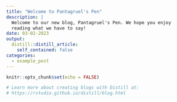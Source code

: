```yaml
---
title: "Welcome to Pantagruel's Pen"
description: |
  Welcome to our new blog, Pantagruel's Pen. We hope you enjoy 
  reading what we have to say!
date: 03-02-2023
output:
  distill::distill_article:
    self_contained: false
categories:
  - example_post
---
```


```r
knitr::opts_chunk$set(echo = FALSE)

# Learn more about creating blogs with Distill at:
# https://rstudio.github.io/distill/blog.html

```




